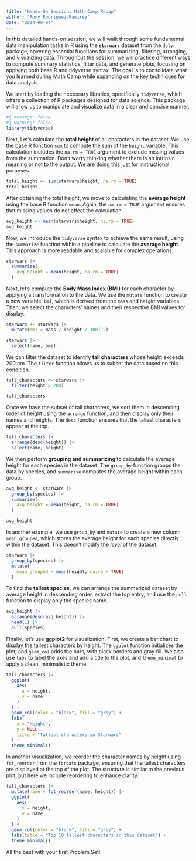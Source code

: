 ```yaml
---
title: "Hands-On Session: Math Camp Recap"
author: "Rony Rodriguez-Ramirez"
date: "2024-09-04"
---
```


In this detailed hands-on session, we will walk through some fundamental data manipulation tasks in R using the **`starwars`** dataset from the `dplyr` package, covering essential functions for summarizing, filtering, arranging, and visualizing data. Throughout the session, we will practice different ways to compute summary statistics, filter data, and generate plots, focusing on applying both base R and tidyverse syntax. The goal is to consolidate what you learned during Math Camp while expanding on the key techniques for data analysis.

We start by loading the necessary libraries, specifically `tidyverse`, which offers a collection of R packages designed for data science. This package will allow us to manipulate and visualize data in a clear and concise manner.

```r
#| message: false
#| warning: false
library(tidyverse)
```
 
Next, Let's calculate the **total height** of all characters in the dataset. We use the base R function `sum` to compute the sum of the `height` variable. This calculation includes the `na.rm = TRUE` argument to exclude missing values from the summation. Don't worry thinking whether there is an intrinsic meaning or not to the output. We are doing this just for instructional purposes.

```r
total_height <- sum(starwars$height, na.rm = TRUE)
total_height
```

After obtaining the total height, we move to calculating the **average height** using the base R function `mean`. Again, the `na.rm = TRUE` argument ensures that missing values do not affect the calculation.

```r
avg_height <- mean(starwars$height, na.rm = TRUE)
avg_height
```

Now, we introduce the `tidyverse` syntax to achieve the same result, using the `summarize` function within a pipeline to calculate the **average height**. This approach is more readable and scalable for complex operations.

```r
starwars |> 
  summarize(
    avg_height = mean(height, na.rm = TRUE)
  )
```

Next, let's compute the **Body Mass Index (BMI)** for each character by applying a transformation to the data. We use the `mutate` function to create a new variable, `bmi`, which is derived from the `mass` and `height` variables. Then, we select the characters' names and their respective BMI values for display.

```r
starwars <- starwars |> 
  mutate(bmi = mass / (height / 100)^2)

starwars |> 
  select(name, bmi)
```

We can filter the dataset to identify **tall characters** whose height exceeds 200 cm. The `filter` function allows us to subset the data based on this condition.

```r
tall_characters <- starwars |> 
  filter(height > 200)

tall_characters
```

Once we have the subset of tall characters, we sort them in descending order of height using the `arrange` function, and then display only their names and heights. The `desc` function ensures that the tallest characters appear at the top.

```r
tall_characters |> 
  arrange(desc(height)) |> 
  select(name, height)
```

We then perform **grouping and summarizing** to calculate the average height for each species in the dataset. The `group_by` function groups the data by species, and `summarise` computes the average height within each group.

```r
avg_height <- starwars |> 
  group_by(species) |> 
  summarise(
    avg_height = mean(height, na.rm = TRUE)
  )

avg_height
```

In another example, we use `group_by` and `mutate` to create a new column `mean_grouped`, which stores the average height for each species directly within the dataset. This doesn't modify the *level* of the dataset.

```r
starwars |> 
  group_by(species) |> 
  mutate(
    mean_grouped = mean(height, na.rm = TRUE)
  )
```

To find the **tallest species**, we can arrange the summarized dataset by average height in descending order, extract the top entry, and use the `pull` function to display only the species name.

```r
avg_height |> 
  arrange(desc(avg_height)) |> 
  head(1) |> 
  pull(species)
```

Finally, let's use **ggplot2** for visualization. First, we create a bar chart to display the tallest characters by height. The `ggplot` function initializes the plot, and `geom_col` adds the bars, with black borders and gray fill. We also use `labs` to label the axes and add a title to the plot, and `theme_minimal` to apply a clean, minimalistic theme.

```r
tall_characters |> 
  ggplot(
    aes(
      x = height,
      y = name
    )
  ) + 
  geom_col(color = "black", fill = "grey") +
  labs(
    x = "Height",
    y = NULL, 
    title = "Tallest characters in Starwars"
  ) +
  theme_minimal()
```

In another visualization, we reorder the character names by height using `fct_reorder` from the `forcats` package, ensuring that the tallest characters are displayed at the top of the plot. The structure is similar to the previous plot, but here we include reordering to enhance clarity.

```r
tall_characters |> 
  mutate(name = fct_reorder(name, height)) |> 
  ggplot(
    aes(
      x = height,
      y = name
    )
  ) +
  geom_col(color = "black", fill = "grey") +
  labs(title = "Top 10 tallest characters in this dataset") +
  theme_minimal()
``` 

All the best with your first Problem Set!
